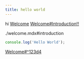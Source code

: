 ```yaml
---
title: hello world
---
```

hi [Welcome](./welcome.mdx) [Welcome#Introduction!!](./welcome.mdx#introduction)

<include>
  ./welcome.mdx#introduction
</include>

```ts
console.log('Hello World');
```

[Welcome#^123d4](./welcome.mdx#^123d4)
